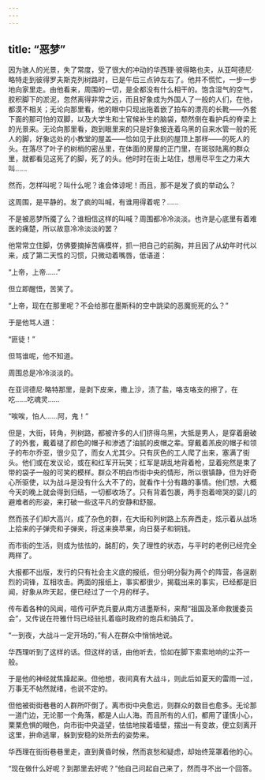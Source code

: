 ```yaml
---
---
---
```

title: “恶梦”
---



因为骇人的光景，失了常度，受了很大的冲动的华西理·彼得略也夫，从亚呵德尼·略特走到彼得罗夫斯克列树路时，已是午后三点钟左右了。他并不慌忙，一步一步地向家里走。由他看来，周围的一切，是全都没有什么相干的。饱含湿气的空气，胶积脚下的淤泥，忽然离得非常之远，而且好象成为外国人了一般的人们，在他，都漠不相关；无论向那里看，他的眼中只现出拖着嵌了拍车的漂亮的长靴——外套下面的那可怕的双脚，以及大学生和士官候补生的脑袋，颓然倒在看护兵的脊梁上的光景来。无论向那里看，跑到眼里来的只是好象接连着乌黑的自来水管一般的死人的脚，好象远处的小教堂的屋盖——恰如见于此刻的屋顶上那样——的死人的头。在落尽了叶子的树梢的密丛里，在体面的房屋的正门里，在斑驳陆离的群众里，就都看见这死了的脚，死了的头。他时时在街上站住，想用尽平生之力来大叫……

然而，怎样叫呢？叫什么呢？谁会体谅呢！而且，那不是发了疯的举动么？

这周围，是平静的。发了疯的叫喊，有谁用得着呢？……

不是被恶梦所魇了么？谁相信这样的叫喊？周围都冷冷淡淡。也许是心底里有着难医的痛楚，所以故意冷冷淡淡的罢？

他常常立住脚，仿佛要摘掉苦痛模样，抓一把自己的前胸，并且因了从幼年时代以来，成了第二天性的习惯，只微动着嘴唇，低语道：

“上帝，上帝……”

但立即醒悟，苦笑了。

“上帝，现在在那里呢？不会给那在墨斯科的空中跳梁的恶魔扼死的么？”

于是他骂人道：

“匪徒！”

但骂谁呢，他不知道。

周围总是冷冷淡淡的。

在亚诃德尼·略特那里，是剥下皮来，撒上沙，渍了盐，咯支咯支的擦了，在吃……吃魂灵……

“唉唉，怕人……阿，鬼！”

但是，大街，转角，列树路，都被许多的人们挤得乌黑，大抵是男人，是穿着磨破了的外套，戴着褪了颜色的帽子和渗透了油腻的皮帽之辈。穿戴着羔皮的帽子和领子的布尔乔亚，很少见了，而女人尤其少。只有灰色的工人爬了出来，塞满了街头。他们或在发议论，或在和红军开玩笑；红军是胡乱地背着枪，显着宛然是束了带的袋子一般的可笑的模样。群众不明白市街中央的情形，所以很镇静，但为好奇心所驱使，以为战斗是没有什么大不了的，就看作十分有趣的事情。他们想，大概今天的晚上就会得到归结，一切都收场了。只有背着包裹，两手抱着啼哭的婴儿的避难者的形姿，来打破一些这平凡的安静和舒服。

然而孩子们却大高兴，成了杂色的群，在大街和列树路上东奔西走，炫示着从战场上拾来的子弹壳和子弹夹，将这来换苹果，向日葵子和铜钱。

而市街的生活，则成为怯怯的，酩酊的，失了理性的状态，与平时的老例已经完全两样了。

大报都不出版，发行的只有社会主义底的报纸，但分明分裂为两个的阵营，各逞剧烈的词锋，互相攻击。两面的报纸上，事实都很少，揭载出来的事实，已经都是旧闻，好象从昨天起，便已经过了一个月的样子。

传布着各种的风闻，喧传可萨克兵要从南方进墨斯科，来帮“祖国及革命救援委员会”，又传说在符雅什玛已经驻扎着临时政府的炮兵和骑兵了。

“一到夜，大战斗一定开场的，”有人在群众中悄悄地说。

华西理听到了这样的话。但这样的话，由他听去，恰如在脚下索索地响的尘芥一般。

于是他的神经就焦躁起来。但他想，夜间真有大战斗，则此后如夏天的雷雨一过，万事无不帖然就绪，也说不定的。

但他被街街巷巷的人群所吓倒了。离市街中央愈远，则群众的数目也愈多。无论那一道门边，无论那一个角落，都是人山人海。而且所有的人们，都用了谨慎小心，栗栗危惧的眼色，向市街中央遥望，怯怯地挨着墙壁，摆出一有变故，便立刻离开这里，拚命逃窜，躲到安稳的处所去的姿势来。

华西理在街街巷巷里走，直到黄昏时候，然而哀愁和疑虑，却始终笼罩着他的心。

“现在做什么好呢？到那里去好呢？”他自己问起自己来了，然而寻不出一个回答。